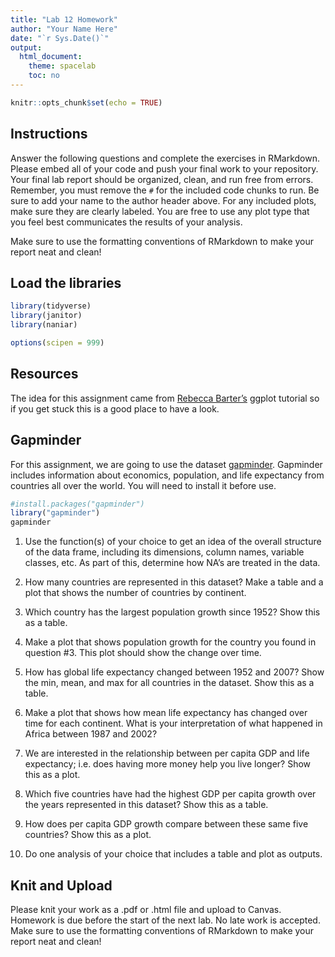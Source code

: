 ```yaml
---
title: "Lab 12 Homework"
author: "Your Name Here"
date: "`r Sys.Date()`"
output:
  html_document:
    theme: spacelab
    toc: no
---
```


```r
knitr::opts_chunk$set(echo = TRUE)
```

## Instructions
Answer the following questions and complete the exercises in RMarkdown. Please embed all of your code and push your final work to your repository. Your final lab report should be organized, clean, and run free from errors. Remember, you must remove the `#` for the included code chunks to run. Be sure to add your name to the author header above. For any included plots, make sure they are clearly labeled. You are free to use any plot type that you feel best communicates the results of your analysis.  

Make sure to use the formatting conventions of RMarkdown to make your report neat and clean!  

## Load the libraries
```r
library(tidyverse)
library(janitor)
library(naniar)
``` 

```r
options(scipen = 999)
```

## Resources
The idea for this assignment came from [Rebecca Barter's](http://www.rebeccabarter.com/blog/2017-11-17-ggplot2_tutorial/) ggplot tutorial so if you get stuck this is a good place to have a look.  

## Gapminder
For this assignment, we are going to use the dataset [gapminder](https://cran.r-project.org/web/packages/gapminder/index.html). Gapminder includes information about economics, population, and life expectancy from countries all over the world. You will need to install it before use.  
```r
#install.packages("gapminder")
library("gapminder")
gapminder
```

1. Use the function(s) of your choice to get an idea of the overall structure of the data frame, including its dimensions, column names, variable classes, etc. As part of this, determine how NA's are treated in the data.   

2. How many countries are represented in this dataset? Make a table and a plot that shows the number of countries by continent.  

3. Which country has the largest population growth since 1952? Show this as a table.  


4. Make a plot that shows population growth for the country you found in question #3. This plot should show the change over time.  

5. How has global life expectancy changed between 1952 and 2007? Show the min, mean, and max for all countries in the dataset. Show this as a table.  

6. Make a plot that shows how mean life expectancy has changed over time for each continent. What is your interpretation of what happened in Africa between 1987 and 2002?  

7. We are interested in the relationship between per capita GDP and life expectancy; i.e. does having more money help you live longer? Show this as a plot.  

8. Which five countries have had the highest GDP per capita growth over the years represented in this dataset? Show this as a table.  

9. How does per capita GDP growth compare between these same five countries? Show this as a plot.  

10. Do one analysis of your choice that includes a table and plot as outputs.  

## Knit and Upload
Please knit your work as a .pdf or .html file and upload to Canvas. Homework is due before the start of the next lab. No late work is accepted. Make sure to use the formatting conventions of RMarkdown to make your report neat and clean! 